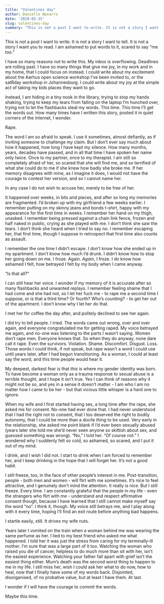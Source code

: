 ```yaml
---
title: "Valentines day"
author: Danielle Navarro
date: '2019-02-15'
slug: valentines-day
summary: "This is not a post I want to write. It is not a story I want to tell. It is not a story I want you to read. I am ashamed to put words to it, scared to say \"me too\"."
---
```


This is not a post I want to write. It is not a story I want to tell. It is not a story I want you to read. I am ashamed to put words to it, scared to say "me too."

I have so many reasons not to write this. My inbox is overflowing. Deadlines are rolling past. I have so many things that give me joy, in my work and in my home, that I could focus on instead. I could write about my excitement about the Aarhus open science workshop I've been invited to, or the satRday workshop in Johannesburg. I could write about my joy at the simple act of taking my kids places they want to go.

Instead, I am hiding in a tiny nook in the library, trying to stop my hands shaking, trying to keep my tears from falling on the laptop I'm hunched over, trying not to let the flashbacks steal my words. This time. This time I'll get the words out. How many times have I written this story, posted it in quiet corners of the internet, I wonder. 

Rape. 

The word I am so afraid to speak. I use it sometimes, almost defiantly, as if inviting someone to challenge my claim. But I don't ever say much about how it happened, how long I have kept my silence. How many months, years, decades have passed, and in all that time I have spoken her name only twice. Once to my partner, once to my therapist. I am still so completely afraid of her, so scared that she will find me, and so terrified of what she could do to me if she knew how badly she broke me. If her memory disagrees with mine, as I imagine it does, I would not have the courage to contest her version, and so I cannot name her. 

In any case I do not wish to accuse her, merely to be free of her.

It happened over weeks, in bits and pieces, and after so long my memories are fragmented. I'd broken up with my girlfriend a few weeks earlier. I remember putting on my skinny jeans and bonds t-shirt, happy with my appearance for the first time in weeks. I remember her hand on my thigh, unasked. I remember being pressed against a chain link fence, frozen and half naked in public, crying as she played with me. I don't think she saw the tears. I don't think she heard when I tried to say no. I remember escaping her, that first time, though I suppose in retrospect that first time also counts as assault.

I remember the one time I didn't escape. I don't know how she ended up in my apartment. I don't know how much I'd drunk. I didn't know how to stop her going down on me. I froze. Again. *Again*, I froze. I do know how ashamed I felt, how betrayed I felt by my body when I came anyway. 

"Is that all?"

I can still hear her voice. I wonder if my memory of it is accurate after so many flashbacks and unwanted replays. I remember feeling shame that I had come and she had not, so I let her fuck me - to rape me a second time I suppose, or is that a third time? Or fourth? Who's counting? - to get her out of the apartment. I don't know why I let her do that. 

I met her for coffee the day after, and politely declined to see her again.

I did try to tell people. I tried. The words came out wrong, over and over again, and everyone congratulated me for getting raped. My voice betrayed me again, and no-one was listening to the parts I wasn't saying. Women don't rape men. Everyone knows that. So when they do anyway, none dare call it rape. Even the survivors. Violation. Shame. Discomfort. Disgust. Loss. Those words I could think, if not speak, but rape wasn't a word I could use until years later, after I had begun transitioning. As a woman, I could at least say the word, and this time people would hear it. 

My deepest, darkest fear is that *this* is where my gender identity was born. To have become a woman only as a trauma response to sexual abuse is a terrible thought, and I hope it isn't true. Yes I can think of reasons why it might not be so, and yes in a sense it doesn't matter - I am who I am no matter how I came to be her - but that vicious little whisper is a hard one to ignore.

When my wife and I first started having sex, a long time after the rape, she asked me for consent. No-one had ever done that. I had never understood that I had the right not to consent, that I too deserved the right to bodily autonomy, that I could be more than a docile *thing* to be used. Very early in the relationship, she asked me point blank if I'd ever been sexually abused (years later she told me she'd never seen anyone so skittish about sex, and guessed something was wrong). "No," I told her. "Of course not." I wondered why I suddenly felt so cold, so ashamed, so scared, and I put it out of my mind. 

I drink, and I wish I did not. I start to drink when I am forced to remember her, and I keep drinking in the hope that I will forget her. It's not a good habit.

I still freeze, too, in the face of other people's interest in me. Post-transition, people - both men and women - will flirt with me sometimes. It's nice to feel attractive, and I genuinely don't mind the attention. It really is nice. But I still freeze. Every time. I am constantly grateful that the people in my life - even the strangers who flirt with me - understand and respect affirmative consent though, because I have learned that I still cannot make myself say the word "no". I think it, though. My voice still betrays me, and I play along with it every time, hoping I'll find an exit route before anything bad happens.

I startle easily, still. It drives my wife nuts. 

Years later I vomited on the train when a woman behind me was wearing the same perfume as her. I lied to my best friend who asked me what happened. I told her it was just the stress from caring for my terminally-ill mother. I'm sure that was a large part of it too. Watching the woman who raised you die of cancer, helpless to do much more than sit with her, isn't the easiest experience. Watching your father fall apart with grief isn't the easiest thing either. Mum's death was the second worst thing to happen to me in my life. I still miss her, wish I could ask her what to do now, how to heal, now that I finally have some of my words back. Disjointed, disorganised, of no probative value, but at least I have them. At last. 

I wonder if I will have the courage to commit the words.

Maybe this time.
